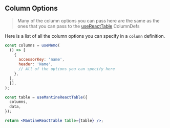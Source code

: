 
<Head>
  <title>Column Options - Mantine React Table Docs</title>
  <meta
    name="description"
    content="All the column options that can be used in Mantine React Table"
  />
  <meta
    property="og:title"
    content="Mantine React Table Column Options API Reference"
  />
  <meta
    property="og:description"
    content="A reference of all the column options that can be used in Mantine React Table"
  />
</Head>

## Column Options

> Many of the column options you can pass here are the same as the ones that you can pass to the [useReactTable](https://tanstack.com/table/v8/docs/api/core/column-def) ColumnDefs

Here is a list of all the column options you can specify in a `column` definition.

```jsx
const columns = useMemo(
  () => [
    {
      accessorKey: 'name',
      header: 'Name',
      // All of the options you can specify here
    },
  ],
  [],
);

const table = useMantineReactTable({
  columns,
  data,
});

return <MantineReactTable table={table} />;
```

<ColumnOptionsTable />

<SourceCode />

